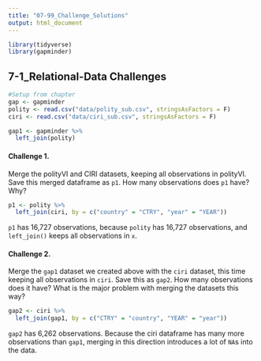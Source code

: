 ```yaml
---
title: "07-99_Challenge_Solutions"
output: html_document
---
```


```r
library(tidyverse)
library(gapminder)
```

## 7-1_Relational-Data Challenges

```r
#Setup from chapter
gap <- gapminder
polity <- read.csv("data/polity_sub.csv", stringsAsFactors = F)
ciri <- read.csv("data/ciri_sub.csv", stringsAsFactors = F)

gap1 <- gapminder %>%
  left_join(polity)
```

#### Challenge 1. {-}

Merge the polityVI and CIRI datasets, keeping all observations in polityVI. Save this merged dataframe as `p1`. How many observations does `p1` have? Why?

```r
p1 <- polity %>%
  left_join(ciri, by = c("country" = "CTRY", "year" = "YEAR"))
```

`p1` has 16,727 observations, because `polity` has 16,727 observations, and `left_join()` keeps all observations in `x`.

#### Challenge 2. {-}

Merge the `gap1` dataset we created above with the `ciri` dataset, this time keeping all observations in `ciri`. Save this as `gap2`. How many observations does it have? What is the major problem with merging the datasets this way?

```r
gap2 <- ciri %>%
  left_join(gap1, by = c("CTRY" = "country", "YEAR" = "year"))
```

`gap2` has 6,262 observations. Because the ciri dataframe has many more observations than `gap1`, merging in this direction introduces a lot of `NA`s into the data.